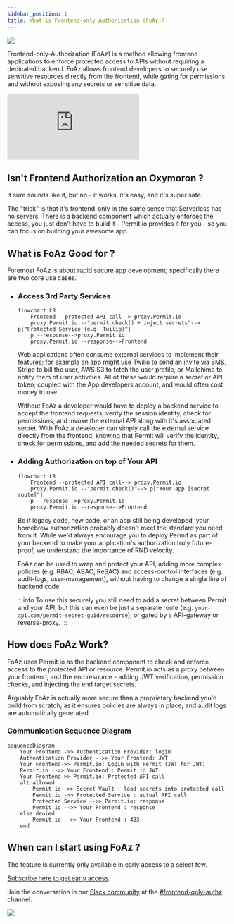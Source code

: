 ```yaml
---
sidebar_position: 1
title: What is Frontend-only Authorization (FoAz)?
---
```


<div style={{ display: "flex", justifyContent: "center" }}>
	<img src="/img/foaz/foaz.png" />
</div>

Frontend-only-Authorization (FoAz) is a method allowing frontend applications to enforce protected access to APIs without requiring a dedicated backend.
FoAz allows frontend developers to securely use sensitive resources directly from the frontend, while gating for permissions and without exposing any secrets or sensitive data.

<div className="video-container">
	<iframe
		src="https://www.youtube.com/embed/ft8HX-S8Duk"
		title="YouTube video player"
		frameBorder="0"
		allow="accelerometer; autoplay; clipboard-write; encrypted-media; gyroscope; picture-in-picture"
		allowFullScreen
	></iframe>
</div>

## Isn't Frontend Authorization an Oxymoron ?

It sure sounds like it, but no - it works, it's easy, and it's super safe.

The "trick" is that it's frontend-only in the same sense that Serverless has no servers.
There is a backend component which actually enforces the access, you just don't have to build it - Permit.io provides it for you - so you can focus on building your awesome app.

## What is FoAz Good for ?

Foremost FoAz is about rapid secure app development; specifically there are two core use cases.

- ### Access 3rd Party Services

  ```mermaid
  flowchart LR
      Frontend --protected API call--> proxy.Permit.io
      proxy.Permit.io --"permit.check() + inject secrets"--> p["Protected Service (e.g. Twilio)"]
      p --response-->proxy.Permit.io
      proxy.Permit.io --response-->Frontend
  ```

  Web applications often consume external services to implement their features; for example an app might use Twilio to send an invite via SMS, Stripe to bill the user, AWS S3 to fetch the user profile, or Mailchimp to notify them of user activities.
  All of these would require a secret or API token; coupled with the App developers account, and would often cost money to use.

  Without FoAz a developer would have to deploy a backend service to accept the frontend requests, verify the session identity, check for permissions, and invoke the external API along with it's associated secret.
  With FoAz a developer can simply call the external service directly from the frontend, knowing that Permit will verify the identity, check for permissions, and add the needed secrets for them.

- ### Adding Authorization on top of Your API

  ```mermaid
  flowchart LR
      Frontend --protected API call--> proxy.Permit.io
      proxy.Permit.io --"permit.check()"--> p["Your app [secret route]"]
      p --response-->proxy.Permit.io
      proxy.Permit.io --response-->Frontend
  ```

  Be it legacy code, new code, or an app still being developed, your homebrew authorization probably doesn't meet the standard you need from it.
  While we'd always encourage you to deploy Permit as part of your backend to make your application's authorization truly future-proof, we understand the importance of RND velocity.

  FoAz can be used to wrap and protect your API, adding more complex policies (e.g. RBAC, ABAC, ReBAC) and access-control interfaces (e.g. audit-logs, user-management), without having to change a single line of backend code.

  :::info
  To use this securely you still need to add a secret between Permit and your API,
  but this can even be just a separate route (e.g. `your-api.com/permit-secret-guid/resource`), or gated by a API-gateway or reverse-proxy.
  :::

## How does FoAz Work?

FoAz uses Permit.io as the backend component to check and enforce access to the protected API or resource.
Permit.io acts as a proxy between your frontend, and the end resource - adding JWT verification, permission checks, and injecting the end target secrets.

Arguably FoAz is actually more secure than a proprietary backend you'd build from scratch; as it ensures policies are always in place; and audit logs are automatically generated.

### Communication Sequence Diagram

```mermaid
sequenceDiagram
    Your Frontend ->> Authentication Provider: login
    Authentication Provider -->> Your Frontend: JWT
    Your Frontend->> Permit.io: Login with Permit (JWT for JWT)
    Permit.io -->> Your Frontend : Permit.io JWT
    Your Frontend->> Permit.io: Protected API call
    alt allowed
        Permit.io ->> Secret Vault : load secrets into protected call
        Permit.io ->> Protected Service : actual API call
        Protected Service -->> Permit.io: response
        Permit.io -->> Your Frontend : response
    else denied
        Permit.io -->> Your Frontend : 403
    end
```

## When can I start using FoAz ?

The feature is currently only available in early access to a select few.

[Subscribe here to get early access](https://hello.permit.io/foaz-ea).

Join the conversation in our [ Slack community](https://io.permit.io/join_community) at the [#frontend-only-authz](https://permit-io.slack.com/archives/C04U83ZABRD) channel.

[![](https://camo.githubusercontent.com/77726b9422833db0515171ce5ecc6458ce1877d29ad5785c6fb531805c5e8f13/68747470733a2f2f692e6962622e636f2f777a724748514c2f47726f75702d3734392e706e67)](https://io.permit.io/join_community)

